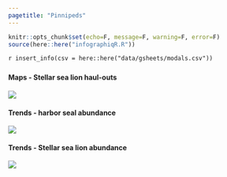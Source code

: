 ```yaml
---
pagetitle: "Pinnipeds"
---
```


```r
knitr::opts_chunk$set(echo=F, message=F, warning=F, error=F)
source(here::here("infographiqR.R"))
```

`r insert_info(csv = here::here("data/gsheets/modals.csv"))`


### {.tabset}

#### Maps - Stellar sea lion haul-outs

![](figures/S.LR.13.9 - Stellar sea lion haulouts in OCNMS.jpg)

#### Trends - harbor seal abundance

![](figures/Appendix S.LR.13.13 - Number of at sea pacific harbor seals off WA 2008-2019.jpg)

#### Trends - Stellar sea lion abundance

![](figures/S.LR.13.9 - Stellar sea lion abundance 1989-2013.jpg)
